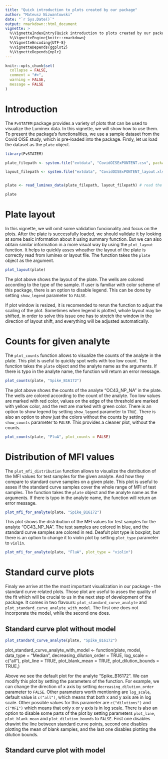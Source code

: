 ```yaml
---
title: "Quick introduction to plots created by our package"
author: "Mateusz Nizwantowski"
date: "`r Sys.Date()`"
output: rmarkdown::html_document
vignette: >
  %\VignetteIndexEntry{Quick introduction to plots created by our package}
  %\VignetteEngine{knitr::rmarkdown}
  %\VignetteEncoding{UTF-8}
  %\VignetteDepends{ggplot2}
  %\VignetteDepends{nplr}
---
```


```r
knitr::opts_chunk$set(
  collapse = FALSE,
  comment = "#>",
  warning = FALSE,
  message = FALSE
)
```

# Introduction

The `PvSTATEM` package provides a variety of plots that can be used to visualize the Luminex data. In this vignette, we will show how to use them. To present the package's functionalities, we use a sample dataset from the Covid OISE study, which is pre-loaded into the package. Firsly, let us load the dataset as the `plate` object.

```r
library(PvSTATEM)

plate_filepath <- system.file("extdata", "CovidOISExPONTENT.csv", package = "PvSTATEM", mustWork = TRUE) # get the filepath of the csv dataset

layout_filepath <- system.file("extdata", "CovidOISExPONTENT_layout.xlsx", package = "PvSTATEM", mustWork = TRUE)


plate <- read_luminex_data(plate_filepath, layout_filepath) # read the data

plate
```


# Plate layout
In this vignette, we will omit some validation funcionality and focus on the plots. 
After the plate is successfully loaded, we should validate it by looking at some basic information about it using summary function.
But we can also obtain similar information in a more visual way by using the `plot_layout` function.
It helps to quickly asses wheather the layout of the plate is correctly read from luminex or layout file.
The function takes the `plate` object as the argument.

```r
plot_layout(plate)
```

The plot above shows the layout of the plate. The wells are colored according to the type of the sample. 
If user is familiar with color scheme of this package, there is an option to disable legend. 
This can be done by setting `show_legend` parameter to `FALSE`.

If plot window is resized, it is recomended to rerun the function to adjust the scaling of the plot.
Sometimes when legend is plotted, whole layout may be shifted, in order to solve this issue one has to stretch the window in the direction of layout shift, and everything will be adjusted automatically.

# Counts for given analyte
The `plot_counts` function allows to visualize the counts of the analyte in the plate. 
This plot is useful to quickly spot wells with too low count.
The function takes the `plate` object and the analyte name as the arguments.
If there is typo in the analyte name, the function will return an error message.

```r
plot_counts(plate, "Spike_B16172")
```

The plot above shows the counts of the analyte "OC43_NP_NA" in the plate. The wells are colored according to the count of the analyte.
Too low values are marked with red color, values on the edge of the threshold are marked with yellow color, and the rest are marked with green color.
There is an option to show legend by setting `show_legend` parameter to `TRUE`.
There is also an option to show just the colors without the counts by setting `show_counts` parameter to `FALSE`.
This provides a cleaner plot, without the counts.

```r
plot_counts(plate, "FluA", plot_counts = FALSE)
```

# Distribution of MFI values

The `plot_mfi_distribution` function allows to visualize the distribution of the MFI values for test samples for the given analyte. And how they compare to standard curve samples on a given plate.
This plot is useful to asses if the standard curve samples cover the whole range of MFI of test samples.
The function takes the `plate` object and the analyte name as the arguments. 
If there is typo in the analyte name, the function will return an error message.

```r
plot_mfi_for_analyte(plate, "Spike_B16172")
```

This plot shows the distribution of the MFI values for test samples for the analyte "OC43_NP_NA". The test samples are colored in blue, and the standard curve samples are colored in red.
Deafult plot type is boxplot, but there is an option to change it to violin plot by setting `plot_type` parameter to `violin`.

```r
plot_mfi_for_analyte(plate, "FluA", plot_type = "violin")
```


# Standard curve plots


Finaly we arrive at the the most important visualization in our package - the standard curve related plots.
Those plot are useful to asses the quality of the fit which will be crucial to us in the next step of development of the package.
It comes in two flavours: `plot_standard_curve_analyte` and `plot_standard_curve_analyte_with_model`.
The first one does not incorporate the model, while the second one does.

## Standard curve plot without model

```r
plot_standard_curve_analyte(plate, "Spike_B16172")
```

plot_standard_curve_analyte_with_model <- function(plate,
                                                   model,
                                                   data_type = "Median",
                                                   decreasing_dilution_order = TRUE,
                                                   log_scale = c("all"),
                                                   plot_line = TRUE,
                                                  plot_blank_mean = TRUE,
                                                  plot_dilution_bounds = TRUE,) 

Above we see the default plot for the analyte "Spike_B16172". We can modify this plot by setting the parameters of the function.
For example, we can change the direction of x axis by setting `decreasing_dilution_order` parameter to `FALSE`.
Other parameters worth mentioning are `log_scale`, default value is `c("all")`, which means that both x and y axis are in log scale.
Other possible values for this parameter are `c("dilutions")` and `c("MFI")` which means that only x or y axis is in log scale.
There is also an option to disable some parts of the plot by setting parameters `plot_line`, `plot_blank_mean` and `plot_dilution_bounds` to `FALSE`.
First one disables drawint the line between standard curve points, second one disables plotting the mean of blank samples, and the last one disables plotting the dilution bounds.

## Standard curve plot with model



